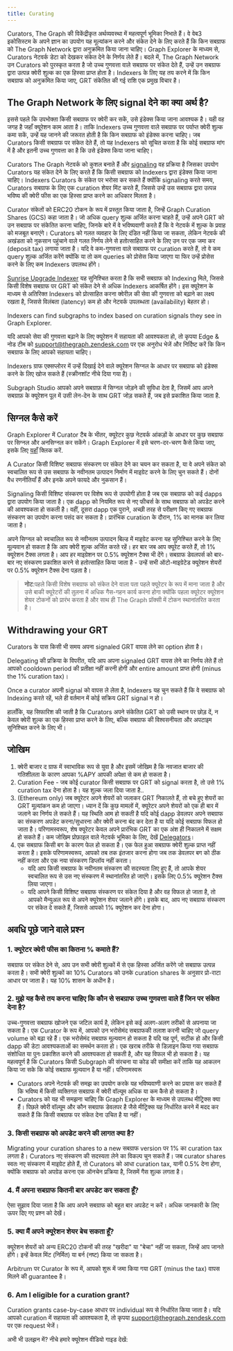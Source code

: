 ```yaml
---
title: Curating
---
```


Curators, The Graph की विकेंद्रीकृत अर्थव्यवस्था में महत्वपूर्ण भूमिका निभाते हैं। वे वेब3 इकोसिस्टम के अपने ज्ञान का उपयोग यह मूल्यांकन करने और संकेत देने के लिए करते हैं कि किन सबग्राफ को The Graph Network द्वारा अनुक्रमित किया जाना चाहिए। Graph Explorer के माध्यम से, Curators नेटवर्क डेटा को देखकर संकेत देने के निर्णय लेते हैं। बदले में, The Graph Network उन Curators को पुरस्कृत करता है जो उच्च गुणवत्ता वाले सबग्राफ पर संकेत देते हैं, उन्हें उन सबग्राफ द्वारा उत्पन्न क्वेरी शुल्क का एक हिस्सा प्राप्त होता है। Indexers के लिए यह तय करने में कि किन सबग्राफ को अनुक्रमित किया जाए, GRT संकेतित की गई राशि एक प्रमुख विचार है।

## The Graph Network के लिए signal देने का क्या अर्थ है?

इससे पहले कि उपभोक्ता किसी सबग्राफ पर क्वेरी कर सकें, उसे इंडेक्स किया जाना आवश्यक है। यही वह जगह है जहाँ क्यूरेशन काम आता है। ताकि Indexers उच्च गुणवत्ता वाले सबग्राफ पर पर्याप्त क्वेरी शुल्क कमा सकें, उन्हें यह जानने की जरूरत होती है कि किन सबग्राफ को इंडेक्स करना चाहिए। जब Curators किसी सबग्राफ पर संकेत देते हैं, तो यह Indexers को सूचित करता है कि कोई सबग्राफ मांग में है और इतनी उच्च गुणवत्ता का है कि उसे इंडेक्स किया जाना चाहिए।

Curators The Graph नेटवर्क को कुशल बनाते हैं और [signaling](#how-to-signal) वह प्रक्रिया है जिसका उपयोग Curators यह संकेत देने के लिए करते हैं कि किसी सबग्राफ को Indexers द्वारा इंडेक्स किया जाना चाहिए। Indexers Curators के संकेत पर भरोसा कर सकते हैं क्योंकि signaling करते समय, Curators सबग्राफ  के लिए एक curation शेयर मिंट करते हैं, जिससे उन्हें उस सबग्राफ द्वारा उत्पन्न भविष्य की क्वेरी फीस का एक हिस्सा प्राप्त करने का अधिकार मिलता है।

Curator संकेतों को ERC20 टोकन के रूप में प्रस्तुत किया जाता है, जिन्हें Graph Curation Shares (GCS) कहा जाता है। जो अधिक query शुल्क अर्जित करना चाहते हैं, उन्हें अपने GRT को उन सबग्राफ पर संकेतित करना चाहिए, जिनके बारे में वे भविष्यवाणी करते हैं कि वे नेटवर्क में शुल्क के प्रवाह को मजबूत बनाएंगे। Curators को गलत व्यवहार के लिए दंडित नहीं किया जा सकता, लेकिन नेटवर्क की अखंडता को नुकसान पहुंचाने वाले गलत निर्णय लेने से हतोत्साहित करने के लिए उन पर एक जमा कर (deposit tax) लगाया जाता है। यदि वे कम-गुणवत्ता वाले सबग्राफ पर curation करते हैं, तो वे कम query शुल्क अर्जित करेंगे क्योंकि या तो कम queries को प्रोसेस किया जाएगा या फिर उन्हें प्रोसेस करने के लिए कम Indexers उपलब्ध होंगे।

[Sunrise Upgrade Indexer](/archived/sunrise/#what-is-the-upgrade-indexer) यह सुनिश्चित करता है कि सभी सबग्राफ को Indexing मिले, जिससे किसी विशेष सबग्राफ पर GRT को संकेत देने से अधिक Indexers आकर्षित होंगे। इस क्यूरेशन के माध्यम से अतिरिक्त Indexers को प्रोत्साहित करना क्वेरीज़ की सेवा की गुणवत्ता को बढ़ाने का लक्ष्य रखता है, जिससे विलंबता (latency) कम हो और नेटवर्क उपलब्धता (availability) बेहतर हो।

Indexers can find subgraphs to index based on curation signals they see in Graph Explorer.

यदि आपको सेवा की गुणवत्ता बढ़ाने के लिए क्यूरेशन में सहायता की आवश्यकता हो, तो कृपया Edge & नोड टीम को support@thegraph.zendesk.com पर एक अनुरोध भेजें और निर्दिष्ट करें कि किन सबग्राफ के लिए आपको सहायता चाहिए।

Indexers ग्राफ एक्सप्लोरर में उन्हें दिखाई देने वाले क्यूरेशन सिग्नल के आधार पर सबग्राफ  को इंडेक्स करने के लिए खोज सकते हैं (स्क्रीनशॉट नीचे दिया गया है)।

Subgraph Studio आपको अपने सबग्राफ़ में सिग्नल जोड़ने की सुविधा देता है, जिसमें आप अपने सबग्राफ़ के क्यूरेशन पूल में उसी लेन-देन के साथ GRT जोड़ सकते हैं, जब इसे प्रकाशित किया जाता है.

## सिग्नल कैसे करें

Graph Explorer में Curator टैब के भीतर, क्यूरेटर कुछ नेटवर्क आंकड़ों के आधार पर कुछ सबग्राफ पर सिग्नल और अनसिग्नल कर सकेंगे। Graph Explorer में इसे चरण-दर-चरण कैसे किया जाए, इसके लिए [यहाँ](/subgraphs/explorer/) क्लिक करें.

A Curator किसी विशिष्ट सबग्राफ संस्करण पर संकेत देने का चयन कर सकता है, या वे अपने संकेत को स्वचालित रूप से उस सबग्राफ के नवीनतम उत्पादन निर्माण में माइग्रेट करने के लिए चुन सकते हैं। दोनों वैध रणनीतियाँ हैं और इनके अपने फायदे और नुकसान हैं।

Signaling किसी विशिष्ट संस्करण पर विशेष रूप से उपयोगी होता है जब एक सबग्राफ को कई dapps द्वारा उपयोग किया जाता है। एक dapp को नियमित रूप से नए फीचर्स के साथ सबग्राफ को अपडेट करने की आवश्यकता हो सकती है। वहीं, दूसरा dapp एक पुराने, अच्छी तरह से परीक्षण किए गए सबग्राफ संस्करण का उपयोग करना पसंद कर सकता है। प्रारंभिक curation के दौरान, 1% का मानक कर लिया जाता है।

अपने सिग्नल को स्वचालित रूप से नवीनतम उत्पादन बिल्ड में माइग्रेट करना यह सुनिश्चित करने के लिए मूल्यवान हो सकता है कि आप क्वेरी शुल्क अर्जित करते रहें। हर बार जब आप क्यूरेट करते हैं, तो 1% क्यूरेशन टैक्स लगता है। आप हर माइग्रेशन पर 0.5% क्यूरेशन टैक्स भी देंगे। सबग्राफ डेवलपर्स को बार-बार नए संस्करण प्रकाशित करने से हतोत्साहित किया जाता है - उन्हें सभी ऑटो-माइग्रेटेड क्यूरेशन शेयरों पर 0.5% क्यूरेशन टैक्स देना पड़ता है।

> **नोट**:पहले किसी विशेष सबग्राफ को संकेत देने वाला पता पहले क्यूरेटर के रूप में माना जाता है और उसे बाकी क्यूरेटरों की तुलना में अधिक गैस-गहन कार्य करना होगा क्योंकि पहला क्यूरेटर क्यूरेशन शेयर टोकनों को प्रारंभ करता है और साथ ही The Graph प्रॉक्सी में टोकन स्थानांतरित करता है।

## Withdrawing your GRT

Curators के पास किसी भी समय अपना signaled GRT वापस लेने का option होता है।

Delegating की प्रक्रिया के विपरीत, यदि आप अपना signaled GRT वापस लेने का निर्णय लेते हैं तो आपको cooldown period की प्रतीक्षा नहीं करनी होगी और entire amount प्राप्त होगी (minus the 1% curation tax)।

Once a curator अपनी signal को वापस ले लेता है, Indexers यह चुन सकते हैं कि वे सबग्राफ को Indexing करते रहें, भले ही वर्तमान में कोई सक्रिय GRT signal न हो।

हालाँकि, यह सिफारिश की जाती है कि Curators अपने संकेतित GRT को उसी स्थान पर छोड़ दें, न केवल क्वेरी शुल्क का एक हिस्सा प्राप्त करने के लिए, बल्कि सबग्राफ की विश्वसनीयता और अपटाइम सुनिश्चित करने के लिए भी।

## जोखिम

1. क्वेरी बाजार द ग्राफ में स्वाभाविक रूप से युवा है और इसमें जोखिम है कि नवजात बाजार की गतिशीलता के कारण आपका %APY आपकी अपेक्षा से कम हो सकता है।
2. Curation Fee - जब कोई curator किसी सबग्राफ पर GRT को signal करता है, तो उसे 1% curation tax देना होता है। यह शुल्क जला दिया जाता है..
3. (Ethereum only) जब क्यूरेटर अपने शेयरों को जलाकर GRT निकालते हैं, तो बचे हुए शेयरों का GRT मूल्यांकन कम हो जाएगा। ध्यान दें कि कुछ मामलों में, क्यूरेटर अपने शेयरों को एक ही बार में जलाने का निर्णय ले सकते हैं। यह स्थिति आम हो सकती है यदि कोई dapp डेवलपर अपने सबग्राफ का संस्करण अपडेट करना/सुधारना और क्वेरी करना बंद कर देता है या यदि कोई सबग्राफ विफल हो जाता है। परिणामस्वरूप, शेष क्यूरेटर केवल अपने प्रारंभिक GRT का एक अंश ही निकालने में सक्षम हो सकते हैं। कम जोखिम प्रोफ़ाइल वाले नेटवर्क भूमिका के लिए, देखें [Delegators](/resources/roles/delegating/delegating/)।
4. एक सबग्राफ किसी बग के कारण फेल हो सकता है। एक फेल हुआ सबग्राफ क्वेरी शुल्क प्राप्त नहीं करता है। इसके परिणामस्वरूप, आपको तब तक इंतजार करना होगा जब तक डेवलपर बग को ठीक नहीं करता और एक नया संस्करण डिप्लॉय नहीं करता।
   - यदि आप किसी सबग्राफ के नवीनतम संस्करण की सदस्यता लिए हुए हैं, तो आपके शेयर स्वचालित रूप से उस नए संस्करण में स्थानांतरित हो जाएंगे। इसके लिए 0.5% क्यूरेशन टैक्स लिया जाएगा।
   - यदि आपने किसी विशिष्ट सबग्राफ संस्करण पर संकेत दिया है और वह विफल हो जाता है, तो आपको मैन्युअल रूप से अपने क्यूरेशन शेयर जलाने होंगे। इसके बाद, आप नए सबग्राफ संस्करण पर संकेत दे सकते हैं, जिससे आपको 1% क्यूरेशन कर देना होगा।

## अवधि पूछे जाने वाले प्रश्न

### 1. क्यूरेटर क्वेरी फीस का कितना % कमाते हैं?

सबग्राफ पर संकेत देने से, आप उन सभी क्वेरी शुल्कों में से एक हिस्सा अर्जित करेंगे जो सबग्राफ उत्पन्न करता है। सभी क्वेरी शुल्कों का 10% Curators को उनके curation shares के अनुसार प्रो-राटा आधार पर जाता है। यह 10% शासन के अधीन है।

### 2. मुझे यह कैसे तय करना चाहिए कि कौन से सबग्राफ  उच्च गुणवत्ता वाले हैं जिन पर संकेत देना है?

उच्च-गुणवत्ता सबग्राफ खोजने  एक जटिल कार्य है, लेकिन इसे कई अलग-अलग तरीकों से अपनाया जा सकता है। एक Curator के रूप में, आपको उन भरोसेमंद सबग्राफकी तलाश करनी चाहिए जो query volume को बढ़ा रहे हैं। एक भरोसेमंद सबग्राफ मूल्यवान हो सकता है यदि यह पूर्ण, सटीक हो और किसी dapp की डेटा आवश्यकताओं का समर्थन करता हो। एक खराब तरीके से डिज़ाइन किया गया सबग्राफ संशोधित या पुनः प्रकाशित करने की आवश्यकता हो सकती है, और यह विफल भी हो सकता है। यह महत्वपूर्ण है कि Curators किसी Subgraph की संरचना या कोड की समीक्षा करें ताकि यह आकलन किया जा सके कि कोई सबग्राफ मूल्यवान है या नहीं। परिणामस्वरू

- Curators अपने नेटवर्क की समझ का उपयोग करके यह भविष्यवाणी करने का प्रयास कर सकते हैं कि भविष्य में किसी व्यक्तिगत सबग्राफ में क्वेरी वॉल्यूम अधिक या कम कैसे हो सकता है।
- Curators को यह भी समझना चाहिए कि Graph Explorer के माध्यम से उपलब्ध मीट्रिक्स क्या हैं। पिछले क्वेरी वॉल्यूम और कौन सबग्राफ डेवलपर है जैसे मीट्रिक्स यह निर्धारित करने में मदद कर सकते हैं कि किसी सबग्राफ पर संकेत देना उचित है या नहीं।

### 3. किसी सबग्राफ को अपडेट करने की लागत क्या है?

Migrating your curation shares to a new सबग्राफ version पर 1% का curation tax लगता है। Curators नए संस्करण की सदस्यता लेने का विकल्प चुन सकते हैं। जब curator shares स्वतः नए संस्करण में माइग्रेट होते हैं, तो Curators को आधा curation tax, यानी 0.5% देना होगा, क्योंकि सबग्राफ को अपग्रेड करना एक ऑनचेन प्रक्रिया है, जिसमें गैस शुल्क लगता है।

### 4. मैं अपना सबग्राफ कितनी बार अपडेट कर सकता हूँ?

ऐसा सुझाव दिया जाता है कि आप अपने सबग्राफ को बहुत बार अपडेट न करें। अधिक जानकारी के लिए ऊपर दिए गए प्रश्न को देखें।

### 5. क्या मैं अपने क्यूरेशन शेयर बेच सकता हूँ?

क्यूरेशन शेयरों को अन्य ERC20 टोकनों की तरह "खरीदा" या "बेचा" नहीं जा सकता, जिन्हें आप जानते होंगे। इन्हें केवल मिंट (निर्मित) या बर्न (नष्ट) किया जा सकता है।

Arbitrum पर Curator के रूप में, आपको शुरू में जमा किया गया GRT (minus the tax) वापस मिलने की guarantee है।

### 6. Am I eligible for a curation grant?

Curation grants case-by-case आधार पर individual रूप से निर्धारित किया जाता है। यदि आपको curation में सहायता की आवश्यकता है, तो कृपया support@thegraph.zendesk.com पर एक request भेजें।

अभी भी उलझन में? नीचे हमारे क्यूरेशन वीडियो गाइड देखें:

<VideoEmbed title="How to Curate a Subgraph" youtube="VytTEcf0dxQ" />
